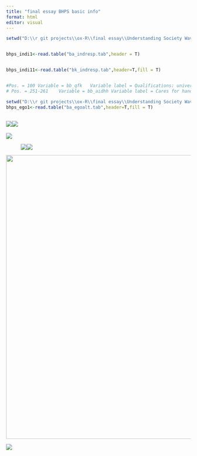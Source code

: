 ```yaml
---
title: "final essay BHPS basic info"
format: html
editor: visual
---
```


```r

setwd("D:\\r git projects\\ox-R\\final essay\\Understanding Society Waves 2009-2022 and Harmonised BHPS Waves 1991-2009\\UKDA-6614-tab\\tab\\bhps")


bhps_indi1<-read.table("ba_indresp.tab",header = T)


bhps_indi11<-read.table("bk_indresp.tab",header=T,fill = T)


#Pos. = 100	Variable = bb_qfk	Variable label = Qualifications: university diploma  
# Pos. = 251-261	Variable = bb_aidhh	Variable label = Cares for handicapped/other in household


```

```r
setwd("D:\\r git projects\\ox-R\\final essay\\Understanding Society Waves 2009-2022 and Harmonised BHPS Waves 1991-2009\\UKDA-6614-tab\\tab\\bhps")
bhps_ego1<-read.table("ba_egoalt.tab",header=T,fill = T)
```

## ![](images/d536d4cb8bf8bfa0a2d43d86200b38f.png)![](images/7344d1f8fd3bb99ea30de460d32e892.png)

![](images/a916d6514ae8b2d52f7a1b49f280cc8.png)

![![](images/98b4f4a8c27de52c4861f27ad440d33.png)![](images/ffaddd3242bedb3dfcfc8ba47047fb7.png)](images/fa8b6f03b27b0311bc8cc21f414878d.png)

![](images/4024a6ac4081641d1608bca72657e62.png){width="774"}

![](images/37318509fa2fb8b023ef444d542e428.png)
